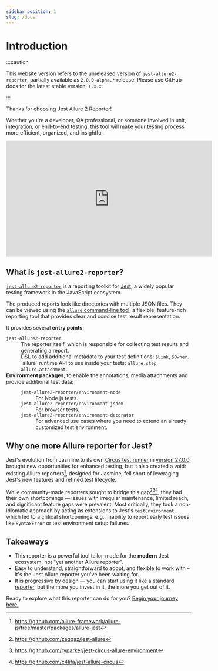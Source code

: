 ```yaml
---
sidebar_position: 1
slug: /docs
---
```


# Introduction

:::caution

This website version refers to the unreleased version of `jest-allure2-reporter`, partially available as `2.0.0-alpha.*` release.
Please use GitHub docs for the latest stable version, `1.x.x`.

:::

Thanks for choosing Jest Allure 2 Reporter!

Whether you're a developer, QA professional, or someone involved in unit, integration, or end-to-end testing, this tool will make your testing process more efficient, organized, and insightful.

<div className="text--center">
  <iframe width="560" height="315" src="https://www.youtube.com/embed/NpEaa2P7qZI" title="YouTube video player" frameBorder={0} allow="accelerometer; autoplay; clipboard-write; encrypted-media; gyroscope; picture-in-picture; web-share" allowFullScreen></iframe>
</div>

## What is `jest-allure2-reporter`?

[`jest-allure2-reporter`](https://www.npmjs.com/package/jest-allure2-reporter) is a reporting toolkit for [Jest](https://jestjs.io/), a widely popular testing framework in the JavaScript ecosystem.

The produced reports look like directories with multiple JSON files.
They can be viewed using the [`allure` command-line tool][allure-cli], a flexible, feature-rich reporting tool that provides clear and concise test result representation.

It provides several **entry points**:

<dl>
  <dt><code>jest-allure2-reporter</code></dt>
  <dd>The reporter itself, which is responsible for collecting test results and generating a report.</dd>
  <dd>DSL to add additional metadata to your test definitions: <code>$Link</code>, <code>$Owner</code>.</dd>
  <dd>`allure` runtime API to use inside your tests: <code>allure.step</code>, <code>allure.attachment</code>.</dd>
  <dt>
    <b>Environment packages</b>, to enable the annotations, media attachments and provide additional test data:
  </dt>
  <dd>
    <dl>
      <dt><code>jest-allure2-reporter/environment-node</code></dt>
      <dd>For Node.js tests.</dd>
      <dt><code>jest-allure2-reporter/environment-jsdom</code></dt>
      <dd>For browser tests.</dd>
      <dt><code>jest-allure2-reporter/environment-decorator</code></dt>
      <dd>For advanced use cases where you need to extend an already customized test environment.</dd>
    </dl>
  </dd>
</dl>

## Why one more Allure reporter for Jest?

Jest's evolution from Jasmine to its own [Circus test runner](https://github.com/jestjs/jest/pull/3668) in [version 27.0.0](https://jestjs.io/blog/2021/05/25/jest-27#flipping-defaults) brought new opportunities for enhanced testing, but it also created a void: existing Allure reporters[^1], designed for Jasmine, fell short of leveraging Jest's new features and refined test lifecycle.

While community-made reporters sought to bridge this gap[^2][^3][^4], they had their own shortcomings &mdash; issues with irregular maintenance, limited reach, and significant feature gaps were prevalent. Most critically, they took a non-idiomatic approach by acting as extensions to Jest's `testEnvironment`, which led to a critical shortcomings: e.g., inability to report early test issues like `SyntaxError` or test environment setup failures.

## Takeaways

* This reporter is a powerful tool tailor-made for the **modern** Jest ecosystem, not "yet another Allure reporter".
* Easy to understand, straightforward to adopt, and flexible to work with – it's the Jest Allure reporter you've been waiting for.
* It is progressive by design &mdash; you can start using it like a [standard reporter][jest-reporters], but the more you invest in it, the more you get out of it.

Ready to explore what this reporter can do for you? [Begin your journey here.][config]

[^1]: https://github.com/allure-framework/allure-js/tree/master/packages/allure-jest
[^2]: https://github.com/zaqqaz/jest-allure
[^3]: https://github.com/ryparker/jest-circus-allure-environment
[^4]: https://github.com/c4lifa/jest-allure-circus

[allure-cli]: https://docs.qameta.io/allure/#_commandline
[config]: ../config/index.mdx
[jest-reporters]: https://jestjs.io/docs/configuration#reporters-arraymodulename--modulename-options



